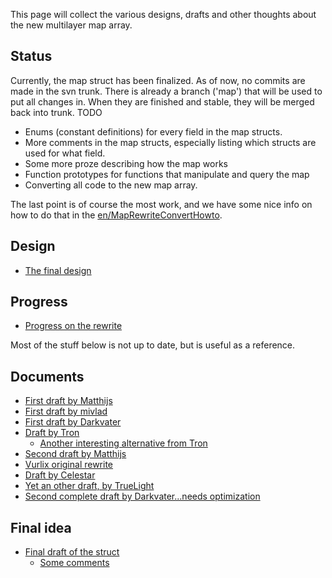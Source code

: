 This page will collect the various designs, drafts and other thoughts about the new multilayer map array.

==Status==
Currently, the map struct has been finalized. As of now, no commits are made in the svn trunk. There is already a branch ('map') that will be used to put all changes in. When they are finished and stable, they will be merged back into trunk.
TODO
* Enums (constant definitions) for every field in the map structs.
* More comments in the map structs, especially listing which structs are used for what field.
* Some more proze describing how the map works
* Function prototypes for functions that manipulate and query the map
* Converting all code to the new map array.

The last point is of course the most work, and we have some nice info on how to do that in the [[en/MapRewriteConvertHowto]].

==Design==
*[[en/Archive/Development/MapRewriteDesign|The final design]]

==Progress==
*[[en/MapRewriteProgress|Progress on the rewrite]]


Most of the stuff below is not up to date, but is useful as a reference.

==Documents==
*[[en/Archive/Development/MapRewriteMatthijsFirst|First draft by Matthijs]]
*[[en/Archive/Development/Miscellaneous suggestions/MapRewriteMivladFirst|First draft by mivlad]]
*[[en/Archive/Development/MapRewriteDarkvaterFirst|First draft by Darkvater]]
*[[en/Archive/Development/MapRewriteTron|Draft by Tron]]
**[[en/Archive/Development/MapRewriteTron2| Another interesting alternative from Tron]]
*[[en/Archive/Development/MapRewriteMatthijsSecond|Second draft by Matthijs]]
*[[en/Archive/Development/MapRewriteVurlix|Vurlix original rewrite]]
*[[en/Archive/Development/Miscellaneous suggestions/MapRewriteCelestar|Draft by Celestar]]
*[[en/Archive/Development/MapRewriteTruelight|Yet an other draft, by TrueLight]]
*[[en/Archive/Development/MapReWriteDarkvater|Second complete draft by Darkvater...needs optimization]]

==Final idea==
*[[en/Archive/Development/MapReWriteFinal|Final draft of the struct]]
**[[en/Archive/Development/Miscellaneous suggestions/MapReWriteComments|Some comments]]